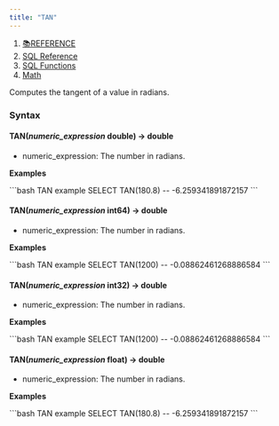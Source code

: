```yaml
---
title: "TAN"
---
```


1. [📚REFERENCE](/reference)
2. [SQL Reference](/reference/sql-reference)
3. [SQL Functions](/reference/sql-reference/all-functions)
4. [Math](/reference/sql-reference/all-functions/math)

Computes the tangent of a value in radians.

### Syntax

#### TAN(*numeric\_expression* double) → double

* numeric\_expression: The number in radians.

**Examples**

<CodeGroup>
  ```bash TAN example
  SELECT TAN(180.8)
  -- -6.259341891872157
  ```
</CodeGroup>

#### TAN(*numeric\_expression* int64) → double

* numeric\_expression: The number in radians.

**Examples**

<CodeGroup>
  ```bash TAN example
  SELECT TAN(1200)
  -- -0.08862461268886584
  ```
</CodeGroup>

#### TAN(*numeric\_expression* int32) → double

* numeric\_expression: The number in radians.

**Examples**

<CodeGroup>
  ```bash TAN example
  SELECT TAN(1200)
  -- -0.08862461268886584
  ```
</CodeGroup>

#### TAN(*numeric\_expression* float) → double

* numeric\_expression: The number in radians.

**Examples**

<CodeGroup>
  ```bash TAN example
  SELECT TAN(180.8)
  -- -6.259341891872157
  ```
</CodeGroup>
